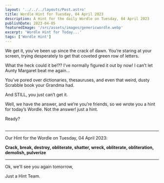 ```yaml
---
layout: '../../../layouts/Post.astro'
title: Wordle Hint for Tuesday, 04 April 2023
description: A Hint for the daily Wordle on Tuesday, 04 April 2023
publishDate: 2023-04-05
featuredImage: '/src/assets/images/genericwordle.webp'
excerpt: 'Wordle Hint for Today...'
tags: ['Wordle Hint']
---
```


We get it, you’ve been up since the crack of dawn. You’re staring at your screen, trying desperately to get that coveted green row of letters. 

What the heck could it be!??
I’ve normally figured it out by now!
I can’t let Aunty Margaret beat me again… 

You’ve pored over dictionaries, thesauruses, and even that weird, dusty Scrabble book your Grandma had.

And STILL, you just can’t get it. 

Well, we have the answer, and we’re you’re friends, so we wrote you a hint for today’s Wordle.
Not the answer! just a hint. 

Ready?<br /><br />

----

Our Hint for the Wordle on Tuesday, 04 April 2023:

**Crack, break, destroy, obliterate, shatter, wreck, obliterate, obliteration, demolish, pulverize**

----

Ok, we'll see you again tomorrow, 

Just a Hint Team.
